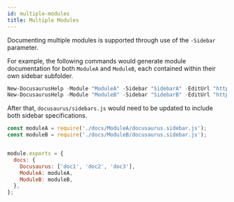 ```yaml
---
id: multiple-modules
title: Multiple Modules
---
```


Documenting multiple modules is supported through use of the `-Sidebar` parameter.

For example, the following commands would generate module documentation for
both `ModuleA` and `ModuleB`, each contained within their own sidebar subfolder.

```powershell
New-DocusaurusHelp -Module "ModuleA" -Sidebar "SidebarA" -EditUrl "http://some.url/ModuleA"
New-DocusaurusHelp -Module "ModuleB" -Sidebar "SidebarB" -EditUrl "http://some.url/ModuleB"
```

After that, `docusaurus/sidebars.js` would need to be updated to include both sidebar specifications.

```js
const moduleA = require('./docs/ModuleA/docusaurus.sidebar.js');
const moduleB = require('./docs/ModuleB/docusaurus.sidebar.js');


module.exports = {
  docs: {
    Docusaurus: ['doc1', 'doc2', 'doc3'],
    ModuleA: moduleA,
    ModuleB: moduleB,
  },
};
```
